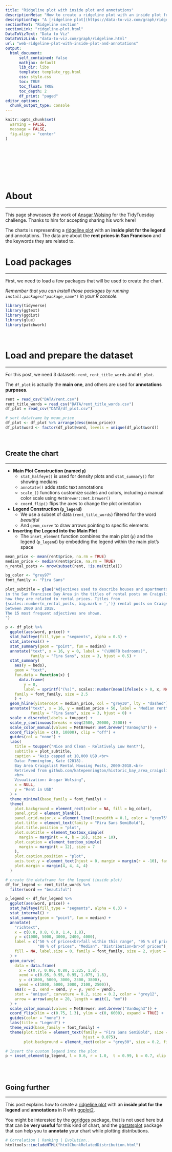 ```yaml
---
title: "Ridgeline plot with inside plot and annotations"
descriptionMeta: "How to create a ridgeline plot with an inside plot for the legend and annotations in R with ggplot2. Examples of data visualization with the ridgeline plot."
descriptionTop: "A [ridgeline plot](https://data-to-viz.com/graph/ridgeline.html) is a type of chart that displays the **distribution of a numeric variable** for several groups. This type of chart can gives us **lot of information** in a single graph!<br><br>This post explains how to create a ridgeline plot with an **inside plot** for the legend and **annotations** in R with [ggplot2](https://r-graph-gallery.com/ggplot2-package.html)."
sectionText: "Ridgeline section"
sectionLink: "ridgeline-plot.html"
DataToVizText: "Data to Viz"
DataToVizLink: "data-to-viz.com/graph/ridgeline.html"
url: "web-ridgeline-plot-with-inside-plot-and-annotations"
output:
  html_document:
      self_contained: false    
      mathjax: default
      lib_dir: libs
      template: template_rgg.html
      css: style.css
      toc: TRUE
      toc_float: TRUE
      toc_depth: 2
      df_print: "paged"
editor_options: 
  chunk_output_type: console
---
```


```r
knitr::opts_chunk$set(
  warning = FALSE, 
  message = FALSE,
  fig.align = "center"
)
```

<div class="container" style="padding-top: 100px">

# About
***

This page showcases the work of [Ansgar Wolsing](https://twitter.com/_ansgar) for the TidyTuesday challenge. Thanks to him for accepting sharing his work here!

The charts is representing a [ridgeline plot](https://data-to-viz.com/graph/ridgeline.html) with
an **inside plot for the legend** and annotations. The data are about the **rent prices in San Francisco**
and the keywords they are related to. 



# Load packages
***

First, we need to load a few packages that will be used to create the chart.

*Remember that you can install those packages by running `install.packages("package_name")` in your R console.*

```r
library(tidyverse)
library(ggtext)
library(ggdist)
library(glue)
library(patchwork)
```

<br>

# Load and prepare the dataset
***

For this post, we need 3 datasets: `rent`, `rent_title_words` and `df_plot`.

The `df_plot` is actually the **main one**, and others are used for **annotations purposes**.

```r
rent = read_csv("DATA/rent.csv")
rent_title_words = read_csv("DATA/rent_title_words.csv")
df_plot = read_csv("DATA/df_plot.csv")

# sort dataframe by mean_price
df_plot <- df_plot %>% arrange(desc(mean_price))
df_plot$word <- factor(df_plot$word, levels = unique(df_plot$word))
```



<br>

## Create the chart
***

- **Main Plot Construction (named `p`)**
  - `stat_halfeye()` is used for density plots and `stat_summary()` for showing medians
  - `annotate()` adds static text annotations
  - `scale_()` functions customize scales and colors, including a manual color scale using `MetBrewer::met.brewer()`
  - `coord_flip()` flips the axes to change the plot orientation

- **Legend Construction (`p_legend`)**
  - We use a subset of data (`rent_title_words`) filtered for the word *beautiful*
  - And `geom_curve` to draw arrows pointing to specific elements

- **Inserting the Legend into the Main Plot**
  - The `inset_element` function combines the main plot (`p`) and the legend (`p_legend`) by embedding the legend within the main plot's space

```r
mean_price <- mean(rent$price, na.rm = TRUE)
median_price <- median(rent$price, na.rm = TRUE)
n_rental_posts <- nrow(subset(rent, !is.na(title)))

bg_color <- "grey97"
font_family <- "Fira Sans"

plot_subtitle = glue("Adjectives used to describe houses and apartments
in the San Francisco Bay Area in the titles of rental posts on Craigslist and 
how they are related to rental prices. Titles from 
{scales::number(n_rental_posts, big.mark = ',')} rental posts on Craigslist
between 2000 and 2018. 
The 15 most frequent adjectives are shown.
")

p <- df_plot %>% 
  ggplot(aes(word, price)) +
  stat_halfeye(fill_type = "segments", alpha = 0.3) +
  stat_interval() +
  stat_summary(geom = "point", fun = median) +
  annotate("text", x = 16, y = 0, label = "(\U00F8 bedrooms)",
           family = "Fira Sans", size = 3, hjust = 0.5) +
  stat_summary(
    aes(y = beds),
    geom = "text",
    fun.data = function(x) {
      data.frame(
        y = 0,
        label = sprintf("(%s)", scales::number(mean(ifelse(x > 0, x, NA), na.rm = TRUE), accuracy = 0.1)))},
    family = font_family, size = 2.5
    ) +
  geom_hline(yintercept = median_price, col = "grey30", lty = "dashed") +
  annotate("text", x = 16, y = median_price + 50, label = "Median rent",
           family = "Fira Sans", size = 3, hjust = 0) +
  scale_x_discrete(labels = toupper) +
  scale_y_continuous(breaks = seq(2500, 20000, 2500)) +
  scale_color_manual(values = MetBrewer::met.brewer("VanGogh3")) +
  coord_flip(ylim = c(0, 10000), clip = "off") +
  guides(col = "none") +
  labs(
    title = toupper("Nice and Clean - Relatively Low Rent?"),
    subtitle = plot_subtitle,
    caption = "Axis capped at 10,000 USD.<br>
    Data: Pennington, Kate (2018). 
    Bay Area Craigslist Rental Housing Posts, 2000-2018.<br>
    Retrieved from github.com/katepennington/historic_bay_area_craigslist_housing_posts/blob/master/clean_2000_2018.csv.zip.
    <br>
    Visualization: Ansgar Wolsing",
    x = NULL,
    y = "Rent in USD"
  ) +
  theme_minimal(base_family = font_family) +
  theme(
    plot.background = element_rect(color = NA, fill = bg_color),
    panel.grid = element_blank(),
    panel.grid.major.x = element_line(linewidth = 0.1, color = "grey75"),
    plot.title = element_text(family = "Fira Sans SemiBold"),
    plot.title.position = "plot",
    plot.subtitle = element_textbox_simple(
      margin = margin(t = 4, b = 16), size = 10),
    plot.caption = element_textbox_simple(
      margin = margin(t = 12), size = 7
    ),
    plot.caption.position = "plot",
    axis.text.y = element_text(hjust = 0, margin = margin(r = -10), family = "Fira Sans SemiBold"),
    plot.margin = margin(4, 4, 4, 4)
  )

# create the dataframe for the legend (inside plot)
df_for_legend <- rent_title_words %>% 
  filter(word == "beautiful")

p_legend <- df_for_legend %>% 
  ggplot(aes(word, price)) +
  stat_halfeye(fill_type = "segments", alpha = 0.3) +
  stat_interval() +
  stat_summary(geom = "point", fun = median) +
  annotate(
    "richtext",
    x = c(0.8, 0.8, 0.8, 1.4, 1.8),
    y = c(1000, 5000, 3000, 2400, 4000),
    label = c("50 % of prices<br>fall within this range", "95 % of prices", 
              "80 % of prices", "Median", "Distribution<br>of prices"),
    fill = NA, label.size = 0, family = font_family, size = 2, vjust = 1,
  ) +
  geom_curve(
    data = data.frame(
      x = c(0.7, 0.80, 0.80, 1.225, 1.8),
      xend = c(0.95, 0.95, 0.95, 1.075, 1.8), 
      y = c(1800, 5000, 3000, 2300, 3800),
      yend = c(1800, 5000, 3000, 2100, 2500)),
    aes(x = x, xend = xend, y = y, yend = yend),
    stat = "unique", curvature = 0.2, size = 0.2, color = "grey12",
    arrow = arrow(angle = 20, length = unit(1, "mm"))
  ) +
  scale_color_manual(values = MetBrewer::met.brewer("VanGogh3")) +
  coord_flip(xlim = c(0.75, 1.3), ylim = c(0, 6000), expand = TRUE) +
  guides(color = "none") +
  labs(title = "Legend") +
  theme_void(base_family = font_family) +
  theme(plot.title = element_text(family = "Fira Sans SemiBold", size = 9,
                                  hjust = 0.075),
        plot.background = element_rect(color = "grey30", size = 0.2, fill = bg_color))

# Insert the custom legend into the plot
p + inset_element(p_legend, l = 0.6, r = 1.0,  t = 0.99, b = 0.7, clip = FALSE)
```

<br/><br/>

## Going further
***

This post explains how to create a [ridgeline plot](https://r-graph-gallery.com/ridgeline-plot.html) with an **inside plot for the legend** and **annotations** in R with [ggplot2](https://r-graph-gallery.com/ggplot2-package.html).

You might be interested by the [ggridges](https://r-graph-gallery.com/ridgeline-plot.html) package, that is not used here but that can be **very useful** for this kind of chart, and the [ggstatsplot](https://r-graph-gallery.com/web-violinplot-with-ggstatsplot.html) package that can help you to **annotate** your chart while plotting distributions.


<!-- Close container -->
</div>

```r
# Correlation | Ranking | Evolution.. 
htmltools::includeHTML("htmlChunkRelatedDistribution.html")
```